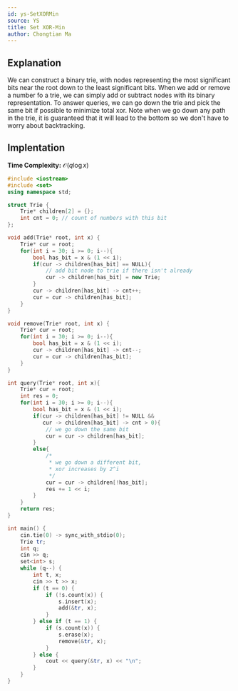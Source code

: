 ```yaml
---
id: ys-SetXORMin
source: YS
title: Set XOR-Min
author: Chongtian Ma
---
```


## Explanation

We can construct a binary trie, with nodes representing the most significant bits near the root down to the least significant bits. When we add or remove a number fo a trie, we can simply add or subtract nodes with its binary representation. To answer queries, we can go down the trie and pick the same bit if possible to minimize total xor. Note when we go down any path in the trie, it is guaranteed that it will lead to the bottom so we don't have to worry about backtracking.


## Implentation

**Time Complexity:** $\mathcal{O}(q\log x)$

<LanguageSection>

<CPPSection>

```cpp
#include <iostream>
#include <set>
using namespace std;

struct Trie {
	Trie* children[2] = {};
	int cnt = 0; // count of numbers with this bit
};

void add(Trie* root, int x) {
	Trie* cur = root;
	for(int i = 30; i >= 0; i--){
		bool has_bit = x & (1 << i);
		if(cur -> children[has_bit] == NULL){
			// add bit node to trie if there isn't already
			cur -> children[has_bit] = new Trie;
		}
		cur -> children[has_bit] -> cnt++;
		cur = cur -> children[has_bit];
	}
}

void remove(Trie* root, int x) {
	Trie* cur = root;
	for(int i = 30; i >= 0; i--){
		bool has_bit = x & (1 << i);
		cur -> children[has_bit] -> cnt--;
		cur = cur -> children[has_bit];
	}
}

int query(Trie* root, int x){
	Trie* cur = root;
	int res = 0;
	for(int i = 30; i >= 0; i--){
		bool has_bit = x & (1 << i);
		if(cur -> children[has_bit] != NULL && 
		   cur -> children[has_bit] -> cnt > 0){
			// we go down the same bit
			cur = cur -> children[has_bit];
		}
		else{
			/*
			 * we go down a different bit,
			 * xor increases by 2^i
			 */
			cur = cur -> children[!has_bit];
			res += 1 << i;
		}
	}
	return res;
}

int main() {
	cin.tie(0) -> sync_with_stdio(0);
	Trie tr;
	int q; 
	cin >> q;
	set<int> s;
	while (q--) {
		int t, x; 
		cin >> t >> x;
		if (t == 0) {
			if (!s.count(x)) {
				s.insert(x);
				add(&tr, x);
			}
		} else if (t == 1) {
			if (s.count(x)) {
				s.erase(x);
				remove(&tr, x);
			}
		} else {
			cout << query(&tr, x) << "\n";
		}
	}
}

```

</CPPSection>
</LanguageSection>
